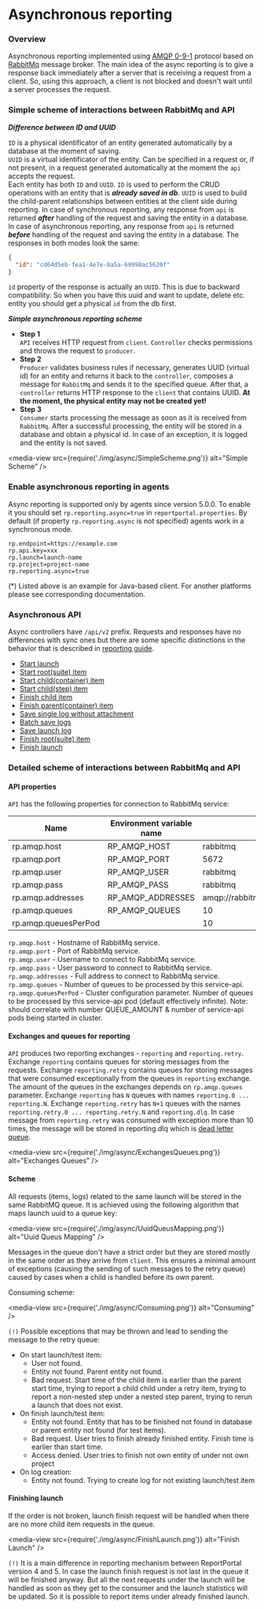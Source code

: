 # Asynchronous reporting

### Overview

Asynchronous reporting implemented using [AMQP 0-9-1](https://www.rabbitmq.com/tutorials/amqp-concepts.html) protocol based on 
[RabbitMq](https://www.rabbitmq.com) message broker.
The main idea of the async reporting is to give a response back immediately after a server that is receiving a request from a client.
So, using this approach, a client is not blocked and doesn't wait until a server processes the request.

### Simple scheme of interactions between RabbitMq and API

***Difference between ID and UUID***  

`ID` is a physical identificator of an entity generated automatically by a database at the moment of saving.  
`UUID` is a virtual identificator of the entity. Can be specified in a request or, if not present, in a request generated automatically at the moment the 
`api` accepts the request.  
Each entity has both `ID` and `UUID`. `ID` is used to perform the CRUD operations with an entity that is ***already saved in db***. 
`UUID` is used to build the child-parent relationships between entities at the client side during reporting. 
In case of synchronous reporting, any response from `api` is returned ***after*** handling of the request and saving the entity in a database. 
In case of asynchronous reporting, any response from `api` is returned ***before*** handling of the request and saving the entity in a database.
The responses in both modes look the same:
```json
{
  "id": "cd64d5eb-fea1-4e7e-8a5a-69998ac5620f"
}
```
`id` property of the response is actually an `UUID`. This is due to backward compatibility. 
So when you have this uuid and want to update, delete etc. entity you should get a physical `id` from the db first. 

***Simple asynchronous reporting scheme***  


* **Step 1**  
`API` receives HTTP request from `client`. `Controller` checks permissions and throws the request to `producer`.
* **Step 2**  
`Producer` validates business rules if necessary, generates UUID (virtual id) for an entity and returns it back to the `controller`, 
composes a message for `RabbitMq` and sends it to the specified queue.
After that, a `controller` returns HTTP response to the `client` that contains UUID. **At the moment, the physical entity may not be created yet!**
* **Step 3**  
`Consumer` starts processing the message as soon as it is received from `RabbitMq`. 
After a successful processing, the entity will be stored in a database and obtain a physical id. 
In case of an exception, it is logged and the entity is not saved.

<media-view src={require('./img/async/SimpleScheme.png')} alt="Simple Scheme" />

### Enable asynchronous reporting in agents

Async reporting is supported only by agents since version 5.0.0.
To enable it you should set `rp.reporting.async=true` in `reportportal.properties`.
By default (if property `rp.reporting.async` is not specified) agents work in a synchronous mode.

```properties
rp.endpoint=https://example.com
rp.api.key=xxx
rp.launch=launch-name
rp.project=project-name
rp.reporting.async=true
```

(*) Listed above is an example for Java-based client. For another platforms please see corresponding documentation.

### Asynchronous API

Async controllers have `/api/v2` prefix.
Requests and responses have no differences with sync ones but there are some specific distinctions in the behavior that is described in 
[reporting guide](./ReportingDevelopersGuide).

* [Start launch](./ReportingDevelopersGuide#start-launch)
* [Start root(suite) item](./ReportingDevelopersGuide#start-rootsuite-item)
* [Start child(container) item](./ReportingDevelopersGuide#start-childcontainer-item)
* [Start child(step) item](./ReportingDevelopersGuide#start-childstep-item)
* [Finish child item](./ReportingDevelopersGuide#finish-child-item)
* [Finish parent(container) item](./ReportingDevelopersGuide#finish-parentcontainer-item)
* [Save single log without attachment](./ReportingDevelopersGuide#save-single-log-without-attachment)
* [Batch save logs](./ReportingDevelopersGuide#batch-save-logs)
* [Save launch log](./ReportingDevelopersGuide#save-launch-log)
* [Finish root(suite) item](./ReportingDevelopersGuide#finish-rootsuite-item)
* [Finish launch](./ReportingDevelopersGuide#finish-launch)

### Detailed scheme of interactions between RabbitMq and API

#### API properties

`API` has the following properties for connection to RabbitMq service:

| Name                 | Environment variable name | Default value                          |
|----------------------|---------------------------|----------------------------------------|
| rp.amqp.host         | RP_AMQP_HOST              | rabbitmq                               |
| rp.amqp.port         | RP_AMQP_PORT              | 5672                                   |
| rp.amqp.user         | RP_AMQP_USER              | rabbitmq                               |
| rp.amqp.pass         | RP_AMQP_PASS              | rabbitmq                               |
| rp.amqp.addresses    | RP_AMQP_ADDRESSES         | amqp://rabbitmq:rabbitmq@rabbitmq:5672 |
| rp.amqp.queues       | RP_AMQP_QUEUES            | 10                                     |
| rp.amqp.queuesPerPod |                           | 10                                     |

`rp.amqp.host` - Hostname of RabbitMq service.  
`rp.amqp.port` - Port of RabbitMq service.  
`rp.amqp.user` - Username to connect to RabbitMq service.  
`rp.amqp.pass` - User password to connect to RabbitMq service.  
`rp.amqp.addresses` - Full address to connect to RabbitMq service.  
`rp.amqp.queues` - Number of queues to be processed by this service-api.  
`rp.amqp.queuesPerPod` - Cluster configuration parameter. Number of queues to be processed by this service-api pod 
(default effectively infinite).
Note: should correlate with number QUEUE_AMOUNT & number of service-api pods being started in cluster.

#### Exchanges and queues for reporting

`API` produces two reporting exchanges - `reporting` and `reporting.retry`. Exchange `reporting` contains queues for storing messages 
from the requests. Exchange `reporting.retry` contains queues for storing messages that were consumed exceptionally from the queues in `reporting` 
exchange. The amount of the queues in the exchanges depends on `rp.amqp.queues` parameter. Exchange `reporting` has `N` queues with names 
`reporting.0 ... reporting.N`. Exchange `reporting.retry` has `N+1` queues with the names `reporting.retry.0 ... reporting.retry.N` and `reporting.dlq`.
In case message from `reporting.retry` was consumed with exception more than 10 times, the message will be stored in reporting.dlq which is 
[dead letter queue](https://www.rabbitmq.com/dlx.html).

<media-view src={require('./img/async/ExchangesQueues.png')} alt="Exchanges Queues" />

#### Scheme

All requests (items, logs) related to the same launch will be stored in the same RabbitMQ queue. 
It is achieved using the following algorithm that maps launch uuid to a queue key:

<media-view src={require('./img/async/UuidQueusMapping.png')} alt="Uuid Queus Mapping" />

Messages in the queue don't have a strict order but they are stored mostly in the same order as they arrive from `client`. 
This ensures a minimal amount of exceptions (causing the sending of such messages to the retry queue) caused by cases when a child is handled before its own parent. 

Consuming scheme:

<media-view src={require('./img/async/Consuming.png')} alt="Consuming" />

`(!)` Possible exceptions that may be thrown and lead to sending the message to the retry queue:
* On start launch/test item:
    * User not found.
    * Entity not found. Parent entity not found.
    * Bad request. Start time of the child item is earlier than the parent start time, trying to report a child child under a retry item, trying 
    to report a non-nested step under a nested step parent, trying to rerun a launch that does not exist.
* On finish launch/test item:
    * Entity not found. Entity that has to be finished not found in database or parent entity not found (for test items).
    * Bad request. User tries to finish already finished entity. Finish time is earlier than start time.
    * Access denied. User tries to finish not own entity of under not own project
* On log creation:
    * Entity not found. Trying to create log for not existing launch/test item

#### Finishing launch

If the order is not broken, launch finish request will be handled when there are no more child item requests in the queue.

<media-view src={require('./img/async/FinishLaunch.png')} alt="Finish Launch" />

`(!)` It is a main difference in reporting mechanism between ReportPortal version 4 and 5.
In case the launch finish request is not last in the queue it will be finished anyway. 
But all the next requests under the launch will be handled as soon as they get to the consumer and the launch statistics will be updated. 
So it is possible to report items under already finished launch.


